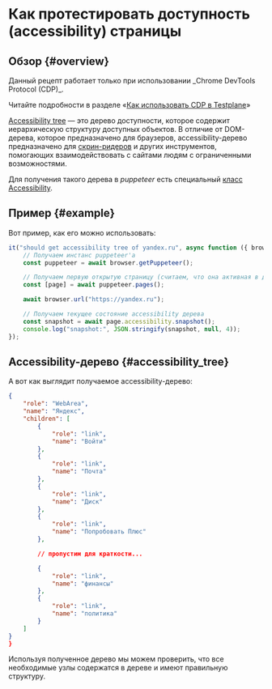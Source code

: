 
# Как протестировать доступность (accessibility) страницы

## Обзор {#overview}

<Admonition type="warning">
Данный рецепт работает только при использовании _Chrome DevTools Protocol (CDP)_.

Читайте подробности в разделе «[Как использовать CDP в Testplane][how-to-use-cdp]»

</Admonition>

[Accessibility tree][accessibility-tree] — это дерево доступности, которое содержит иерархическую структуру доступных объектов. В отличие от DOM-дерева, которое предназначено для браузеров, accessibility-дерево предназначено для [скрин-ридеров][screen-reader] и других инструментов, помогающих взаимодействовать с сайтами людям с ограниченными возможностями.

Для получения такого дерева в _puppeteer_ есть специальный [класс Accessibility][puppeteer-accessibility].

## Пример {#example}

Вот пример, как его можно использовать:

```javascript
it("should get accessibility tree of yandex.ru", async function ({ browser }) {
    // Получаем инстанс puppeteer'а
    const puppeteer = await browser.getPuppeteer();

    // Получаем первую открытую страницу (считаем, что она активная в данный момент)
    const [page] = await puppeteer.pages();

    await browser.url("https://yandex.ru");

    // Получаем текущее состояние accessibility дерева
    const snapshot = await page.accessibility.snapshot();
    console.log("snapshot:", JSON.stringify(snapshot, null, 4));
});
```

## Accessibility-дерево {#accessibility_tree}

А вот как выглядит получаемое accessibility-дерево:

```json
{
    "role": "WebArea",
    "name": "Яндекс",
    "children": [
        {
            "role": "link",
            "name": "Войти"
        },
        {
            "role": "link",
            "name": "Почта"
        },
        {
            "role": "link",
            "name": "Диск"
        },
        {
            "role": "link",
            "name": "Попробовать Плюс"
        },

        // пропустим для краткости...

        {
            "role": "link",
            "name": "финансы"
        },
        {
            "role": "link",
            "name": "политика"
        }
    ]
}
}
```

Используя полученное дерево мы можем проверить, что все необходимые узлы содержатся в дереве и имеют правильную структуру.

[how-to-use-cdp]: ../how-to-use-cdp
[accessibility-tree]: https://web.dev/the-accessibility-tree/
[screen-reader]: https://ru.wikipedia.org/wiki/Экранное_считывающее_устройство
[puppeteer-accessibility]: https://pptr.dev/api/puppeteer.accessibility
